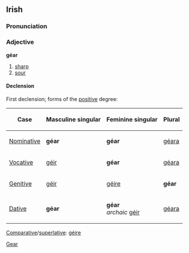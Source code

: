 ==Irish==
===Pronunciation===
{{IPA|[g&#690;eːr]}}
===Adjective===
'''géar'''
#[[sharp]]
#[[sour]]
====Declension====
First declension; forms of the [[positive]] degree:
{|{{prettytable100}}
!Case
!Masculine singular
!Feminine singular
!Plural
|-
| [[Nominative]]
| '''géar'''
| '''géar'''
| [[géara]]
|-
| [[Vocative]]
| [[géir]]
| '''géar'''
| [[géara]]
|-
| [[Genitive]]
| [[géir]]
| [[géire]]
| '''géar'''
|-
| [[Dative]]
| '''géar'''
| '''géar'''<br>''archaic'' [[géir]]
| [[géara]]
|}

[[Comparative]]/[[superlative]]: [[géire]]

[[Category:Irish language|Gear]]